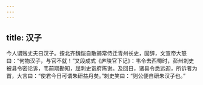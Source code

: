 ```yaml
---
---
---
```

title: 汉子
---




今人谓贱丈夫曰汉子。按北齐魏恺自散骑常侍迁青州长史，固辞，文宣帝大怒曰：“何物汉子，与官不就！”又段成式《庐陵官下记》：韦令去西蜀时，彭州刺史被县令密论诉，韦前期勘知，屈刺史诣府陈谢。及回日，诸县令悉远迎，所诉者为首，大言曰：“使君今日可谓朱研益丹矣。”刺史笑曰：“则公便自研朱汉子也。”